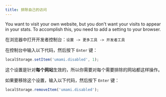 ```yaml
---
title: 排除自己的访问
---
```


You want to visit your own website, but you don't want your visits to appear in
your stats. To accomplish this, you need to add a setting to your browser.

在浏览器中打开开发者控制台：`设置 -> 更多工具 -> 开发者工具`

在控制台中输入以下代码，然后按下 `Enter` 键：

```javascript
localStorage.setItem('umami.disabled', 1);
```

这个设置是针对**每个网站**生效的，所以你需要对每个需要排除的网站都这样操作。

如果要移除这个设置，输入以下代码，然后按下 `Enter` 键：

```javascript
localStorage.removeItem('umami.disabled');
```
